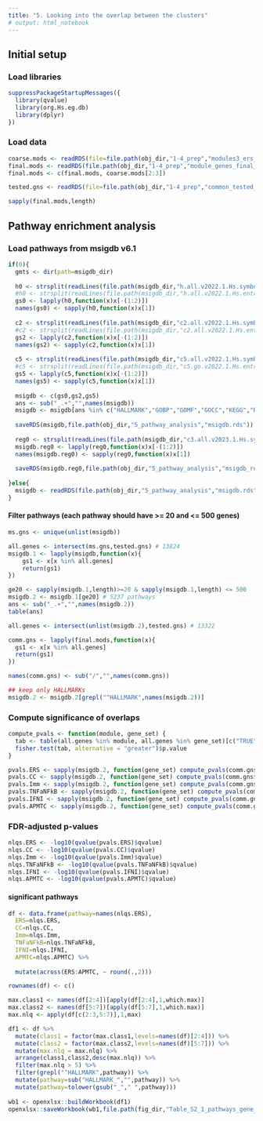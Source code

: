 ```yaml
---
title: "5. Looking into the overlap between the clusters"
# output: html_notebook
---
```


## Initial setup

### Load libraries
```r
suppressPackageStartupMessages({
  library(qvalue)
  library(org.Hs.eg.db)
  library(dplyr)
})
```

### Load data
```r
coarse.mods <- readRDS(file=file.path(obj_dir,"1-4_prep","modules3_ers_immune_cc.rds"))
final.mods <- readRDS(file.path(obj_dir,"1-4_prep","module_genes_final_122923.rds"))
final.mods <- c(final.mods, coarse.mods[2:3])

tested.gns <- readRDS(file=file.path(obj_dir,"1-4_prep","common_tested_gns_v3.rds"))

sapply(final.mods,length)
```

## Pathway enrichment analysis
### Load pathways from msigdb v6.1
```r
if(0){
  gmts <- dir(path=msigdb_dir)
  
  h0 <- strsplit(readLines(file.path(msigdb_dir,"h.all.v2022.1.Hs.symbols.gmt")),"\\t")
  #h0 <- strsplit(readLines(file.path(msigdb_dir,"h.all.v2022.1.Hs.entrez.gmt")),"\\t")
  gs0 <- lapply(h0,function(x)x[-(1:2)])
  names(gs0) <- sapply(h0,function(x)x[1])
  
  c2 <- strsplit(readLines(file.path(msigdb_dir,"c2.all.v2022.1.Hs.symbols.gmt")),"\\t")
  #c2 <- strsplit(readLines(file.path(msigdb_dir,"c2.all.v2022.1.Hs.entrez.gmt")),"\\t")
  gs2 <- lapply(c2,function(x)x[-(1:2)])
  names(gs2) <- sapply(c2,function(x)x[1])
  
  c5 <- strsplit(readLines(file.path(msigdb_dir,"c5.all.v2022.1.Hs.symbols.gmt")),"\\t")
  #c5 <- strsplit(readLines(file.path(msigdb_dir,"c5.go.v2022.1.Hs.entrez.gmt")),"\\t")
  gs5 <- lapply(c5,function(x)x[-(1:2)])
  names(gs5) <- sapply(c5,function(x)x[1])
  
  msigdb <- c(gs0,gs2,gs5)
  ans <- sub("_.+","",names(msigdb))
  msigdb <- msigdb[ans %in% c("HALLMARK","GOBP","GOMF","GOCC","KEGG","REACTOME","BIOCARTA")]
  
  saveRDS(msigdb,file.path(obj_dir,"5_pathway_analysis","msigdb.rds"))
  
  reg0 <- strsplit(readLines(file.path(msigdb_dir,"c3.all.v2023.1.Hs.symbols.gmt")),"\\t")
  msigdb.reg0 <- lapply(reg0,function(x)x[-(1:2)])
  names(msigdb.reg0) <- sapply(reg0,function(x)x[1])
  
  saveRDS(msigdb.reg0,file.path(obj_dir,"5_pathway_analysis","msigdb_reg.rds"))
  
}else{
  msigdb <- readRDS(file.path(obj_dir,"5_pathway_analysis","msigdb.rds"))
}
```

#### Filter pathways (each pathway should have >= 20 and <= 500 genes)
```r
ms.gns <- unique(unlist(msigdb))

all.genes <- intersect(ms.gns,tested.gns) # 13824
msigdb.1 <- lapply(msigdb,function(x){
	gs1 <- x[x %in% all.genes]
	return(gs1)
})

ge20 <- sapply(msigdb.1,length)>=20 & sapply(msigdb.1,length) <= 500
msigdb.2 <- msigdb.1[ge20] # 5237 pathways
ans <- sub("_.+","",names(msigdb.2))
table(ans)

all.genes <- intersect(unlist(msigdb.2),tested.gns) # 13322

comm.gns <- lapply(final.mods,function(x){
  gs1 <- x[x %in% all.genes]
  return(gs1)
})

names(comm.gns) <- sub("/","",names(comm.gns))
```
```r
## keep only HALLMARKs
msigdb.2 <- msigdb.2[grepl("^HALLMARK",names(msigdb.2))]

```

### Compute significance of overlaps
```r
compute_pvals <- function(module, gene_set) {
  tab <- table(all.genes %in% module, all.genes %in% gene_set)[c("TRUE", "FALSE"), c("TRUE", "FALSE")]
  fisher.test(tab, alternative = "greater")$p.value
}

pvals.ERS <- sapply(msigdb.2, function(gene_set) compute_pvals(comm.gns$ERS, gene_set))
pvals.CC <- sapply(msigdb.2, function(gene_set) compute_pvals(comm.gns$CC, gene_set))
pvals.Imm <- sapply(msigdb.2, function(gene_set) compute_pvals(comm.gns$Immune, gene_set))
pvals.TNFaNFkB <- sapply(msigdb.2, function(gene_set) compute_pvals(comm.gns$TNFaNFkB, gene_set))
pvals.IFNI <- sapply(msigdb.2, function(gene_set) compute_pvals(comm.gns$`IFN-I`, gene_set))
pvals.APMTC <- sapply(msigdb.2, function(gene_set) compute_pvals(comm.gns$APMTC, gene_set))

```

### FDR-adjusted p-values
```r
nlqs.ERS <- -log10(qvalue(pvals.ERS)$qvalue)
nlqs.CC <- -log10(qvalue(pvals.CC)$qvalue)
nlqs.Imm <- -log10(qvalue(pvals.Imm)$qvalue)
nlqs.TNFaNFkB <- -log10(qvalue(pvals.TNFaNFkB)$qvalue)
nlqs.IFNI <- -log10(qvalue(pvals.IFNI)$qvalue)
nlqs.APMTC <- -log10(qvalue(pvals.APMTC)$qvalue)

```

#### significant pathways
```r
df <- data.frame(pathway=names(nlqs.ERS),
  ERS=nlqs.ERS,
  CC=nlqs.CC,
  Imm=nlqs.Imm,
  TNFaNFkB=nlqs.TNFaNFkB,
  IFNI=nlqs.IFNI,
  APMTC=nlqs.APMTC) %>%
  
  mutate(across(ERS:APMTC, ~ round(.,2)))

rownames(df) <- c() 

max.class1 <- names(df[2:4])[apply(df[2:4],1,which.max)]
max.class2 <- names(df[5:7])[apply(df[5:7],1,which.max)]
max.nlq <- apply(df[c(2:3,5:7)],1,max)

df1 <- df %>%
  mutate(class1 = factor(max.class1,levels=names(df)[2:4])) %>%
  mutate(class2 = factor(max.class2,levels=names(df)[5:7])) %>%  
  mutate(max.nlq = max.nlq) %>%
  arrange(class1,class2,desc(max.nlq)) %>%
  filter(max.nlq > 5) %>%
  filter(grepl("^HALLMARK",pathway)) %>%
  mutate(pathway=sub("HALLMARK_","",pathway)) %>%
  mutate(pathway=tolower(gsub("_"," ",pathway)))
  
wb1 <- openxlsx::buildWorkbook(df1)
openxlsx::saveWorkbook(wb1,file.path(fig_dir,"Table_S2_1_pathways_gene_modules_v3.xlsx"),overwrite=T)

```
